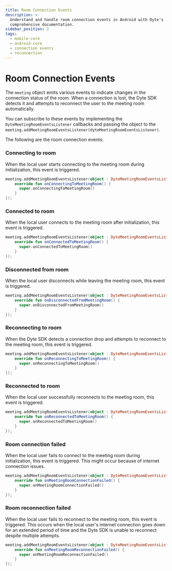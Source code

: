 ```yaml
---
title: Room Connection Events
description: >-
  Understand and handle room connection events in Android with Dyte's
  comprehensive documentation.
sidebar_position: 2
tags:
  - mobile-core
  - android-core
  - connection events
  - reconnection
---
```


# Room Connection Events

The `meeting` object emits various events to indicate changes in the connection status of the room. When a connection is lost,
the Dyte SDK detects it and attempts to reconnect the user to the meeting room automatically.

You can subscribe to these events by implementing the `DyteMeetingRoomEventsListener` callbacks and passing the object to
the `meeting.addMeetingRoomEventsListener(dyteMeetingRoomEventsListener)`.

The following are the room connection events:

### Connecting to room

When the local user starts connecting to the meeting room during initialization, this event is triggered.

```kotlin
meeting.addMeetingRoomEventsListener(object : DyteMeetingRoomEventsListener {
    override fun onConnectingToMeetingRoom() {
      super.onConnectingToMeetingRoom()
    }
});
```

### Connected to room

When the local user connects to the meeting room after initialization, this event is triggered.

```kotlin
meeting.addMeetingRoomEventsListener(object : DyteMeetingRoomEventsListener {
    override fun onConnectedToMeetingRoom() {
      super.onConnectedToMeetingRoom()
    }
});
```

### Disconnected from room

When the local user disconnects while leaving the meeting room, this event is triggered.

```kotlin
meeting.addMeetingRoomEventsListener(object : DyteMeetingRoomEventsListener {
    override fun onDisconnectedFromMeetingRoom() {
      super.onDisconnectedFromMeetingRoom()
    }
});
```

### Reconnecting to room

When the Dyte SDK detects a connection drop and attempts to reconnect to the meeting room, this event is triggered.

```kotlin
meeting.addMeetingRoomEventsListener(object : DyteMeetingRoomEventsListener {
    override fun onReconnectingToMeetingRoom() {
      super.onReconnectingToMeetingRoom()
    }
});
```

### Reconnected to room

When the local user successfully reconnects to the meeting room, this event is triggered.

```kotlin
meeting.addMeetingRoomEventsListener(object : DyteMeetingRoomEventsListener {
    override fun onReconnectedToMeetingRoom() {
      super.onReconnectedToMeetingRoom()
    }
});
```

### Room connection failed

When the local user fails to connect to the meeting room during initialization, this event is triggered. This might occur
because of internet connection issues.

```kotlin
meeting.addMeetingRoomEventsListener(object : DyteMeetingRoomEventsListener {
    override fun onMeetingRoomConnectionFailed() {
      super.onMeetingRoomConnectionFailed()
    }
});
```

### Room reconnection failed

When the local user fails to reconnect to the meeting room, this event is triggered. This occurs when the local user's
internet connection goes down for an extended period of time and the Dyte SDK is unable to reconnect despite multiple attempts.

```kotlin
meeting.addMeetingRoomEventsListener(object : DyteMeetingRoomEventsListener {
    override fun onMeetingRoomReconnectionFailed() {
      super.onMeetingRoomReconnectionFailed()
    }
});
```

<head>
  <title>Android Core Room Connection Events</title>
  <meta name="description" content="Understand and handle room connection events in Android with Dyte's comprehensive documentation."/>
</head>
